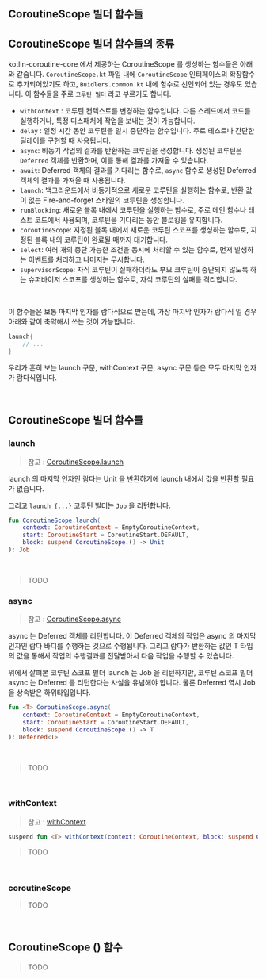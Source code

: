 ## CoroutineScope 빌더 함수들



## CoroutineScope 빌더 함수들의 종류

kotlin-coroutine-core 에서 제공하는 CoroutineScope 를 생성하는 함수들은 아래와 같습니다. `CoroutineScope.kt` 파일 내에 `CoroutineScope` 인터페이스의 확장함수로 추가되어있기도 하고, `Buidlers.common.kt` 내에 함수로 선언되어 있는 경우도 있습니다. 이 함수들을 주로 `코루틴 빌더` 라고 부르기도 합니다.

- `withContext` : 코루틴 컨텍스트를 변경하는 함수입니다. 다른 스레드에서 코드를 실행하거나, 특정 디스패처에 작업을 보내는 것이 가능합니다.
- `delay` : 일정 시간 동안 코루틴을 일시 중단하는 함수입니다. 주로 테스트나 간단한 딜레이를 구현할 때 사용됩니다.
- `async`: 비동기 작업의 결과를 반환하는 코루틴을 생성합니다. 생성된 코루틴은 `Deferred` 객체를 반환하며, 이를 통해 결과를 가져올 수 있습니다.
- `await`: Deferred 객체의 결과를 기다리는 함수로, `async` 함수로 생성된 Deferred 객체의 결과를 가져올 때 사용됩니다.
- `launch`: 백그라운드에서 비동기적으로 새로운 코루틴을 실행하는 함수로, 반환 값이 없는 Fire-and-forget 스타일의 코루틴을 생성합니다.
- `runBlocking`: 새로운 블록 내에서 코루틴을 실행하는 함수로, 주로 메인 함수나 테스트 코드에서 사용되며, 코루틴을 기다리는 동안 블로킹을 유지합니다.
- `coroutineScope`: 지정된 블록 내에서 새로운 코루틴 스코프를 생성하는 함수로, 지정된 블록 내의 코루틴이 완료될 때까지 대기합니다.
- `select`: 여러 개의 중단 가능한 조건을 동시에 처리할 수 있는 함수로, 먼저 발생하는 이벤트를 처리하고 나머지는 무시합니다.
- `supervisorScope`: 자식 코루틴이 실패하더라도 부모 코루틴이 중단되지 않도록 하는 슈퍼바이저 스코프를 생성하는 함수로, 자식 코루틴의 실패를 격리합니다.

<br/>



이 함수들은 보통 마지막 인자를 람다식으로 받는데, 가장 마지막 인자가 람다식 일 경우 아래와 같이 축약해서 쓰는 것이 가능합니다.

```kotlin
launch{
    // ...
}
```

우리가 흔히 보는 launch 구문, withContext 구문, async 구문 등은 모두 마지막 인자가 람다식입니다.

<br/>



## CoroutineScope 빌더 함수들

### launch

> 참고 : [CoroutineScope.launch](https://kotlinlang.org/api/kotlinx.coroutines/kotlinx-coroutines-core/kotlinx.coroutines/launch.html)

launch 의 마지막 인자인 람다는 Unit 을 반환하기에 launch 내에서 값을 반환할 필요가 없습니다.<br/>

그리고 `launch {...}` 코루틴 빌더는 `Job` 을 리턴합니다.<br/>

```kotlin
fun CoroutineScope.launch(
    context: CoroutineContext = EmptyCoroutineContext, 
    start: CoroutineStart = CoroutineStart.DEFAULT, 
    block: suspend CoroutineScope.() -> Unit
): Job
```

<br/>

> TODO





### async

> 참고 : [CoroutineScope.async](https://kotlinlang.org/api/kotlinx.coroutines/kotlinx-coroutines-core/kotlinx.coroutines/async.html)

async 는 Deferred 객체를 리턴합니다. 이 Deferred 객체의 작업은 async 의 마지막 인자인 람다 바디를 수행하는 것으로 수행됩니다. 그리고 람다가 반환하는 값인 T 타입의 값을 통해서 작업의 수행결과를 전달받아서 다음 작업을 수행할 수 있습니다.<br/>

위에서 살펴본 코루틴 스코프 빌더 launch 는 Job 을 리턴하지만, 코루틴 스코프 빌더 async 는 Deferred 를 리턴한다는 사실을 유념해야 합니다. 물론 Deferred 역시 Job 을 상속받은 하위타입입니다. 

```kotlin
fun <T> CoroutineScope.async(
    context: CoroutineContext = EmptyCoroutineContext, 
    start: CoroutineStart = CoroutineStart.DEFAULT, 
    block: suspend CoroutineScope.() -> T
): Deferred<T>
```

<br/>



> TODO

<br/>



### withContext

> 참고 : [withContext](https://kotlinlang.org/api/kotlinx.coroutines/kotlinx-coroutines-core/kotlinx.coroutines/with-context.html)



```kotlin
suspend fun <T> withContext(context: CoroutineContext, block: suspend CoroutineScope.() -> T): T
```



> TODO

<br/>



### coroutineScope

> TODO

<br/>



## CoroutineScope () 함수

> TODO
